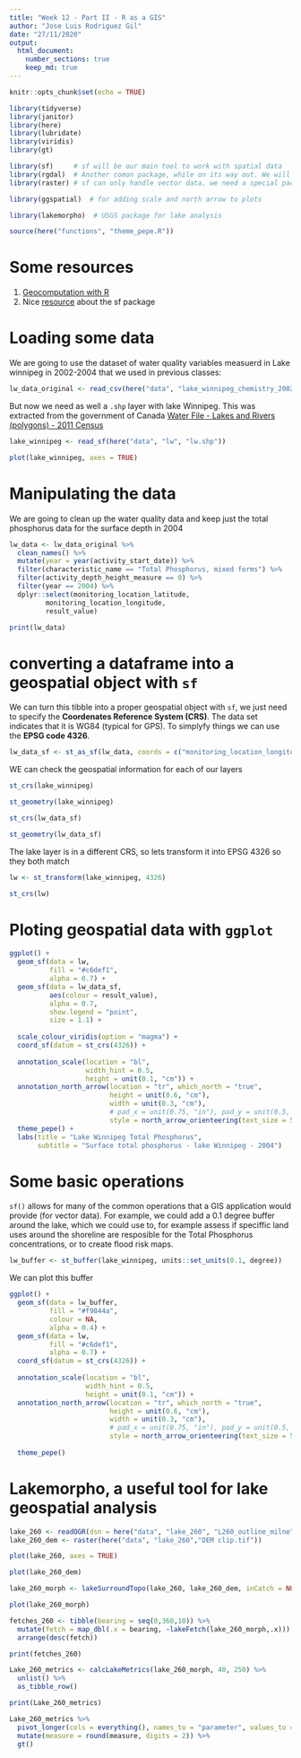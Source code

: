 ```yaml
---
title: "Week 12 - Part II - R as a GIS"
author: "Jose Luis Rodriguez Gil"
date: "27/11/2020"
output: 
  html_document:
    number_sections: true
    keep_md: true
---
```


```r
knitr::opts_chunk$set(echo = TRUE)
```

```r

library(tidyverse)
library(janitor)
library(here)
library(lubridate)
library(viridis)
library(gt)

library(sf)     # sf will be our main tool to work with spatial data
library(rgdal)  # Another comon package, while on its way out. We will need it for some applications
library(raster) # sf can only handle vector data, we need a special package for raster (drid) data

library(ggspatial)  # for adding scale and north arrow to plots

library(lakemorpho)  # USGS package for lake analysis

```

```r

source(here("functions", "theme_pepe.R"))

```

# Some resources

1. [Geocomputation with R](https://geocompr.robinlovelace.net/)
2. Nice [resource](https://thinking-spatial.org/courses/angewandte_geodatenverarbeitung/kurs06/) about the sf package


# Loading some data

We are going to use the dataset of water quality variables measuerd in Lake winnipeg in 2002-2004 that we used in previous classes:

```r

lw_data_original <- read_csv(here("data", "lake_winnipeg_chemistry_2002_2004.csv"))

```


But now we need as well a `.shp` layer with lake Winnipeg. This was extracted from the government of Canada [Water File - Lakes and Rivers (polygons) - 2011 Census](https://open.canada.ca/data/en/dataset/448ec403-6635-456b-8ced-d3ac24143add)

```r

lake_winnipeg <- read_sf(here("data", "lw", "lw.shp"))

plot(lake_winnipeg, axes = TRUE)

```


# Manipulating the data

We are going to clean up the water quality data and keep just the total phosphorus data for the surface depth in 2004

```r

lw_data <- lw_data_original %>% 
  clean_names() %>% 
  mutate(year = year(activity_start_date)) %>% 
  filter(characteristic_name == "Total Phosphorus, mixed forms") %>% 
  filter(activity_depth_height_measure == 0) %>% 
  filter(year == 2004) %>% 
  dplyr::select(monitoring_location_latitude,
         monitoring_location_longitude,
         result_value)

print(lw_data)

```


# converting a dataframe into a geospatial object with `sf`

We can turn this tibble into a proper geospatial object with `sf`, we just need to specify the **Coordenates Reference System (CRS)**. The data set indicates that it is WG84 (typical for GPS). To simplyfy things we can use the **EPSG code 4326**.

```r

lw_data_sf <- st_as_sf(lw_data, coords = c("monitoring_location_longitude", "monitoring_location_latitude"), crs = 4326) # data listed as WGS84


```

WE can check the geospatial information for each of our layers

```r

st_crs(lake_winnipeg)

st_geometry(lake_winnipeg)

st_crs(lw_data_sf)

st_geometry(lw_data_sf)

```

The lake layer is in a different CRS, so lets transform it into EPSG 4326 so they both match

```r

lw <- st_transform(lake_winnipeg, 4326)

st_crs(lw)

```


# Ploting geospatial data with `ggplot`

```r

ggplot() +
  geom_sf(data = lw, 
          fill = "#c6def1", 
          alpha = 0.7) +
  geom_sf(data = lw_data_sf,
          aes(colour = result_value),
          alpha = 0.7,
          show.legend = "point",
          size = 1.1) +
  
  scale_colour_viridis(option = "magma") +
  coord_sf(datum = st_crs(4326)) +
  
  annotation_scale(location = "bl", 
                   width_hint = 0.5,
                   height = unit(0.1, "cm")) +
  annotation_north_arrow(location = "tr", which_north = "true",
                         height = unit(0.6, "cm"),
                         width = unit(0.3, "cm"),
                         # pad_x = unit(0.75, "in"), pad_y = unit(0.5, "in"),
                         style = north_arrow_orienteering(text_size = 5)) +
  theme_pepe() +
  labs(title = "Lake Winnipeg Total Phosphorus",
       subtitle = "Surface total phosphorus - lake Winnipeg - 2004")

```

# Some basic operations

`sf()` allows for many of the common operations that a GIS application would provide (for vector data). For example, we could add a 0.1 degree buffer around the lake, which we could use to, for example assess if speciffic land uses around the shoreline are resposible for the Total Phosphorus concentrations, or to create flood risk maps.

```r

lw_buffer <- st_buffer(lake_winnipeg, units::set_units(0.1, degree))

```

We can plot this buffer

```r


ggplot() +
  geom_sf(data = lw_buffer, 
          fill = "#f9844a", 
          colour = NA, 
          alpha = 0.4) +
  geom_sf(data = lw, 
          fill = "#c6def1", 
          alpha = 0.7) +
  coord_sf(datum = st_crs(4326)) +
  
  annotation_scale(location = "bl", 
                   width_hint = 0.5,
                   height = unit(0.1, "cm")) +
  annotation_north_arrow(location = "tr", which_north = "true",
                         height = unit(0.6, "cm"),
                         width = unit(0.3, "cm"),
                         # pad_x = unit(0.75, "in"), pad_y = unit(0.5, "in"),
                         style = north_arrow_orienteering(text_size = 5)) +
  
  theme_pepe()
```

# Lakemorpho, a useful tool for lake geospatial analysis

```r

lake_260 <- readOGR(dsn = here("data", "lake_260", "L260_outline_milne"), layer = "L260_outline_milne")
lake_260_dem <- raster(here("data", "lake_260","DEM clip.tif"))

```

```r

plot(lake_260, axes = TRUE)

```



```r
plot(lake_260_dem)

```

```r

lake_260_morph <- lakeSurroundTopo(lake_260, lake_260_dem, inCatch = NULL, reso = res(lake_260_dem)[1])

plot(lake_260_morph)

```

```r

fetches_260 <- tibble(bearing = seq(0,360,10)) %>% 
  mutate(fetch = map_dbl(.x = bearing, ~lakeFetch(lake_260_morph,.x))) %>% 
  arrange(desc(fetch))

print(fetches_260)

```

```r

Lake_260_metrics <- calcLakeMetrics(lake_260_morph, 40, 250) %>% 
  unlist() %>% 
  as_tibble_row()

print(Lake_260_metrics)

```

```r
Lake_260_metrics %>% 
  pivot_longer(cols = everything(), names_to = "parameter", values_to = "measure") %>% 
  mutate(measure = round(measure, digits = 2)) %>% 
  gt()
```







